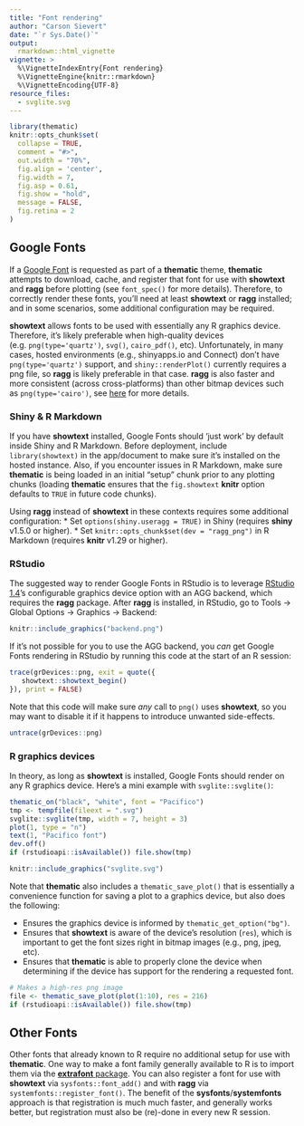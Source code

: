 ```yaml
---
title: "Font rendering"
author: "Carson Sievert"
date: "`r Sys.Date()`"
output: 
  rmarkdown::html_vignette
vignette: >
  %\VignetteIndexEntry{Font rendering}
  %\VignetteEngine{knitr::rmarkdown}
  %\VignetteEncoding{UTF-8}
resource_files:
  - svglite.svg
---
```


```r
library(thematic)
knitr::opts_chunk$set(
  collapse = TRUE,
  comment = "#>",
  out.width = "70%", 
  fig.align = 'center',
  fig.width = 7,
  fig.asp = 0.61,
  fig.show = "hold",
  message = FALSE,
  fig.retina = 2
)
```


## Google Fonts {#google-fonts}

If a [Google Font](https://fonts.google.com) is requested as part of a **thematic** theme, **thematic** attempts to download, cache, and register that font for use with **showtext** and **ragg** before plotting (see `font_spec()` for more details). Therefore, to correctly render these fonts, you'll need at least **showtext** or **ragg** installed; and in some scenarios, some additional configuration may be required.

**showtext** allows fonts to be used with essentially any R graphics device. Therefore, it's likely preferable when high-quality devices (e.g. `png(type='quartz')`, `svg()`, `cairo_pdf()`, etc). Unfortunately, in many cases, hosted environments (e.g., shinyapps.io and Connect) don't have `png(type='quartz')` support, and `shiny::renderPlot()` currently requires a png file, so **ragg** is likely preferable in that case. **ragg** is also faster and more consistent (across cross-platforms) than other bitmap devices such as `png(type='cairo')`, see [here](https://ragg.r-lib.org/) for more details.

### Shiny & R Markdown {#shiny-rmd}

If you have **showtext** installed, Google Fonts should 'just work' by default inside Shiny and R Markdown. Before deployment, include `library(showtext)` in the app/document to make sure it's installed on the hosted instance. Also, if you encounter issues in R Markdown, make sure **thematic** is being loaded in an initial "setup" chunk prior to any plotting chunks (loading **thematic** ensures that the `fig.showtext` **knitr** option defaults to `TRUE` in future code chunks).

Using **ragg** instead of **showtext** in these contexts requires some additional configuration:
  * Set `options(shiny.useragg = TRUE)` in Shiny (requires **shiny** v1.5.0 or higher).
  * Set `knitr::opts_chunk$set(dev = "ragg_png")` in R Markdown (requires **knitr** v1.29 or higher).

### RStudio {#rstudio}

The suggested way to render Google Fonts in RStudio is to leverage [RStudio 1.4](https://dailies.rstudio.com)'s configurable graphics device option with an AGG backend, which requires the **ragg** package. After **ragg** is installed, in RStudio, go to Tools -> Global Options -> Graphics -> Backend:

```r
knitr::include_graphics("backend.png")
```

If it's not possible for you to use the AGG backend, you _can_ get Google Fonts rendering in RStudio by running this code at the start of an R session:

```r
trace(grDevices::png, exit = quote({
   showtext::showtext_begin()
}), print = FALSE)
```

Note that this code will make sure _any_ call to `png()` uses **showtext**, so you may want to disable it if it happens to introduce unwanted side-effects.

```r
untrace(grDevices::png)
```

### R graphics devices {#r-devices}

In theory, as long as **showtext** is installed, Google Fonts should render on any R graphics device. Here's a mini example with `svglite::svglite()`:

```r
thematic_on("black", "white", font = "Pacifico")
tmp <- tempfile(fileext = ".svg")
svglite::svglite(tmp, width = 7, height = 3)
plot(1, type = "n")
text(1, "Pacifico font")
dev.off()
if (rstudioapi::isAvailable()) file.show(tmp)
```

```r
knitr::include_graphics("svglite.svg")
```

Note that **thematic** also includes a `thematic_save_plot()` that is essentially a convenience function for saving a plot to a graphics device, but also does the following:

* Ensures the graphics device is informed by `thematic_get_option("bg")`.
* Ensures that **showtext** is aware of the device's resolution (`res`), which is important to get the font sizes right in bitmap images (e.g., png, jpeg, etc).
* Ensures that **thematic** is able to properly clone the device when determining if the device has support for the rendering a requested font.

```r
# Makes a high-res png image
file <- thematic_save_plot(plot(1:10), res = 216)
if (rstudioapi::isAvailable()) file.show(tmp)
```

## Other Fonts {#other-fonts}

Other fonts that already known to R require no additional setup for use with **thematic**. One way to make a font family generally available to R is to import them via the [**extrafont** package](https://github.com/wch/extrafont). You can also register a font for use with **showtext** via `sysfonts::font_add()` and with **ragg** via `systemfonts::register_font()`. The benefit of the **sysfonts**/**systemfonts** approach is that registration is much much faster, and generally works better, but registration must also be (re)-done in every new R session.  
